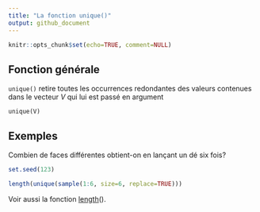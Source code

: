 ```yaml
---
title: "La fonction unique()"
output: github_document
---
```


```r
knitr::opts_chunk$set(echo=TRUE, comment=NULL)
```

## Fonction générale

`unique()` retire toutes les occurrences redondantes des valeurs contenues dans le vecteur $V$ qui lui est passé en argument

    unique(V)

## Exemples

Combien de faces différentes obtient-on en lançant un dé six fois?

```r
set.seed(123)
```

```r
length(unique(sample(1:6, size=6, replace=TRUE)))
```

Voir aussi la fonction [length](length)().
